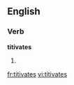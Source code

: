
==English==

===Verb===
'''titivates'''

# {{third-person singular of|titivate}}

[[fr:titivates]]
[[vi:titivates]]